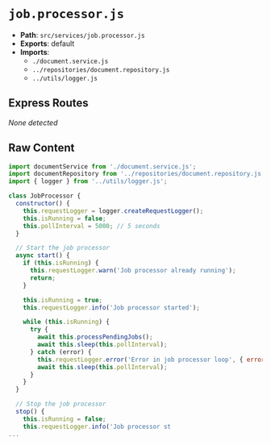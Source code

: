 # `job.processor.js`

- **Path**: `src/services/job.processor.js`
- **Exports**: default
- **Imports**:
  - `./document.service.js`
  - `../repositories/document.repository.js`
  - `../utils/logger.js`

## Express Routes
_None detected_

## Raw Content

```js
import documentService from './document.service.js';
import documentRepository from '../repositories/document.repository.js';
import { logger } from '../utils/logger.js';

class JobProcessor {
  constructor() {
    this.requestLogger = logger.createRequestLogger();
    this.isRunning = false;
    this.pollInterval = 5000; // 5 seconds
  }

  // Start the job processor
  async start() {
    if (this.isRunning) {
      this.requestLogger.warn('Job processor already running');
      return;
    }

    this.isRunning = true;
    this.requestLogger.info('Job processor started');

    while (this.isRunning) {
      try {
        await this.processPendingJobs();
        await this.sleep(this.pollInterval);
      } catch (error) {
        this.requestLogger.error('Error in job processor loop', { error: error.message });
        await this.sleep(this.pollInterval);
      }
    }
  }

  // Stop the job processor
  stop() {
    this.isRunning = false;
    this.requestLogger.info('Job processor st
...
```
